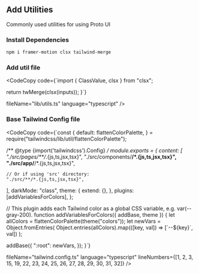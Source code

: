
## Add Utilities

Commonly used utilities for using Proto UI

### Install Dependencies

```bash copy
npm i framer-motion clsx tailwind-merge
```

### Add util file

<CodeCopy 
  code={`import { ClassValue, clsx } from "clsx";

  return twMerge(clsx(inputs));
}`}

  fileName="lib/utils.ts"
  language="typescript"
/>

### Base Tailwind Config file

<CodeCopy 
  code={`const {
  default: flattenColorPalette,
} = require("tailwindcss/lib/util/flattenColorPalette");

/** @type {import('tailwindcss').Config} */
module.exports = {
  content: [
    "./src/pages/**/*.{js,ts,jsx,tsx}",
    "./src/components/**/*.{js,ts,jsx,tsx}",
    "./src/app/**/*.{js,ts,jsx,tsx}",

    // Or if using 'src' directory:
    "./src/**/*.{js,ts,jsx,tsx}",
  ],
  darkMode: "class",
  theme: {
    extend: {},
  },
  plugins: [addVariablesForColors],
};

// This plugin adds each Tailwind color as a global CSS variable, e.g. var(--gray-200).
function addVariablesForColors({ addBase, theme }) {
  let allColors = flattenColorPalette(theme("colors"));
  let newVars = Object.fromEntries(
    Object.entries(allColors).map(([key, val]) => [\`--\${key}\`, val])
  );

  addBase({
    ":root": newVars,
  });
}`}

  fileName="tailwind.config.ts"
  language="typescript"
  lineNumbers={[1, 2, 3, 15, 19, 22, 23, 24, 25, 26, 27, 28, 29, 30, 31, 32]}
/>
